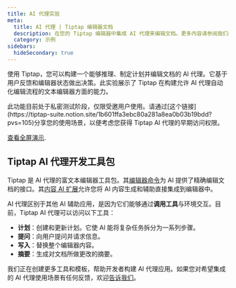 ```yaml
---
title: AI 代理实验
meta:
  title: AI 代理 | Tiptap 编辑器文档
  description: 在您的 Tiptap 编辑器中集成 AI 代理来编辑文档。更多内容请参阅我们的文档。
  category: 示例
sidebars:
  hideSecondary: true
---
```



使用 Tiptap，您可以构建一个能够推理、制定计划并编辑文档的 AI 代理。它基于用户反馈和编辑器状态做出决策。此实验展示了 Tiptap 在构建允许 AI 代理自动化编辑流程的文本编辑器方面的能力。

<Callout title="私密测试" variant="hint">
  此功能目前处于私密测试阶段，仅限受邀用户使用。请通过[这个链接](https://tiptap-suite.notion.site/1b601ffa3ebc80a281a8ea0b03b19bdd?pvs=105)分享您的使用场景，以便考虑您获得 Tiptap AI 代理的早期访问权限。
</Callout>

<CodeDemo isLarge={true} isScrollable={true} src="https://ai-agent.tiptap.dev/embedded" />

[查看全屏演示](https://ai-agent.tiptap.dev).

## Tiptap AI 代理开发工具包

Tiptap 是 AI 代理的富文本编辑器工具包。其[编辑器命令](/editor/api/commands)为 AI 提供了精确编辑文档的接口。其[内容 AI 扩展](/content-ai/getting-started/overview)允许您将 AI 内容生成和辅助直接集成到编辑器中。

AI 代理区别于其他 AI 辅助应用，是因为它们能够通过**调用工具**与环境交互。目前，Tiptap AI 代理可以访问以下工具：

- **计划**：创建和更新计划。它使 AI 能将复杂任务拆分为一系列步骤。
- **提问**：向用户提问并请求信息。
- **写入**：替换整个编辑器内容。
- **摘要**：生成对文档所做更改的摘要。

我们正在创建更多工具和模板，帮助开发者构建 AI 代理应用。如果您对希望集成的 AI 代理使用场景有任何反馈，欢迎[告诉我们](https://tiptap-suite.notion.site/1b601ffa3ebc80a281a8ea0b03b19bdd?pvs=105)。